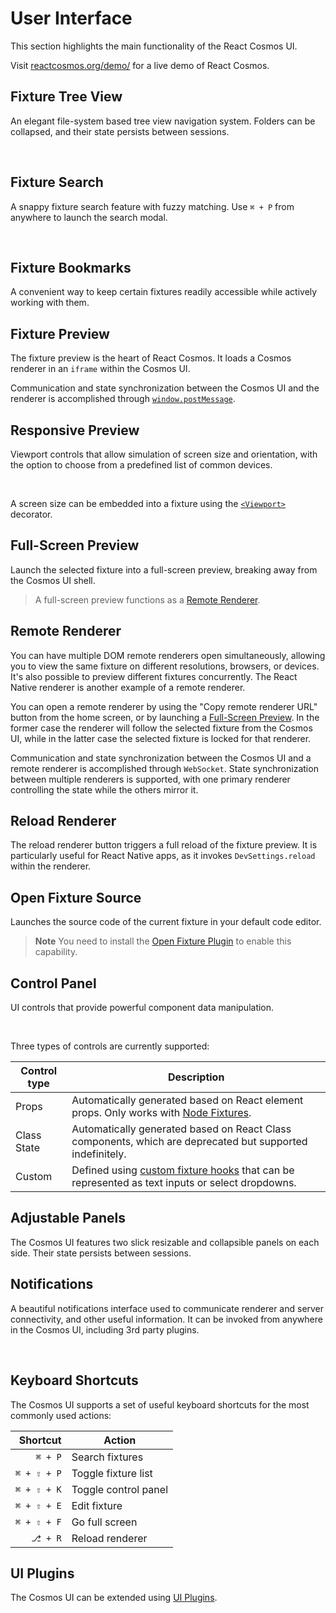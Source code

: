 
# User Interface

This section highlights the main functionality of the React Cosmos UI.

Visit [reactcosmos.org/demo/](https://reactcosmos.org/demo/) for a live demo of React Cosmos.

## Fixture Tree View

An elegant file-system based tree view navigation system. Folders can be collapsed,
and their state persists between sessions.

<br />
<Image
  alt=""
  width={400}
  height={400}
  className="screenshot"
  src="/screenshots/fixture-tree-view.png"
/>

## Fixture Search

A snappy fixture search feature with fuzzy matching. Use `⌘ + P` from anywhere to launch the search modal.

<br />
<Image
  alt=""
  width={400}
  height={400}
  className="screenshot"
  src="/screenshots/fixture-search.png"
/>

## Fixture Bookmarks

A convenient way to keep certain fixtures readily accessible while actively working with them.

## Fixture Preview

The fixture preview is the heart of React Cosmos. It loads a Cosmos renderer in an `iframe` within the Cosmos UI.

Communication and state synchronization between the Cosmos UI and the renderer is accomplished through [`window.postMessage`](https://developer.mozilla.org/en-US/docs/Web/API/Window/postMessage).

## Responsive Preview

Viewport controls that allow simulation of screen size and orientation, with the option to choose from a predefined list of common devices.

<br />
<Image
  alt=""
  width={400}
  height={400}
  className="screenshot"
  src="/screenshots/responsive-preview.png"
/>

A screen size can be embedded into a fixture using the [`<Viewport>`](/docs/fixtures/ui-controls.md#viewport) decorator.

## Full-Screen Preview

Launch the selected fixture into a full-screen preview, breaking away from the Cosmos UI shell.

> A full-screen preview functions as a [Remote Renderer](#remote-renderer).

## Remote Renderer

You can have multiple DOM remote renderers open simultaneously, allowing you to view the same fixture on different resolutions, browsers, or devices. It's also possible to preview different fixtures concurrently. The React Native renderer is another example of a remote renderer.

You can open a remote renderer by using the "Copy remote renderer URL" button from the home screen, or by launching a [Full-Screen Preview](#full-screen-preview). In the former case the renderer will follow the selected fixture from the Cosmos UI, while in the latter case the selected fixture is locked for that renderer.

Communication and state synchronization between the Cosmos UI and a remote renderer is accomplished through `WebSocket`. State synchronization between multiple renderers is supported, with one primary renderer controlling the state while the others mirror it.

## Reload Renderer

The reload renderer button triggers a full reload of the fixture preview. It is particularly useful for React Native apps, as it invokes `DevSettings.reload` within the renderer.

## Open Fixture Source

Launches the source code of the current fixture in your default code editor.

> **Note** You need to install the [Open Fixture Plugin](/docs/plugins.md#open-fixture-plugin) to enable this capability.

## Control Panel

UI controls that provide powerful component data manipulation.

<br />
<Image
  alt=""
  width={400}
  height={400}
  className="screenshot"
  src="/screenshots/props-panel.png"
/>

Three types of controls are currently supported:

| Control type | Description                                                                                                                             |
| ------------ | --------------------------------------------------------------------------------------------------------------------------------------- |
| Props        | Automatically generated based on React element props. Only works with [Node Fixtures](/docs/fixtures/fixture-modules.md#node-fixtures). |
| Class State  | Automatically generated based on React Class components, which are deprecated but supported indefinitely.                               |
| Custom       | Defined using [custom fixture hooks](/docs/fixtures/ui-controls.md) that can be represented as text inputs or select dropdowns.         |

## Adjustable Panels

The Cosmos UI features two slick resizable and collapsible panels on each side. Their state persists between sessions.

## Notifications

A beautiful notifications interface used to communicate renderer and server connectivity, and other useful information. It can be invoked from anywhere in the Cosmos UI, including 3rd party plugins.

<br />
<Image
  alt=""
  width={400}
  height={400}
  className="screenshot"
  src="/screenshots/notifications.png"
/>

## Keyboard Shortcuts

The Cosmos UI supports a set of useful keyboard shortcuts for the most commonly used actions:

|    Shortcut | Action               |
| ----------: | -------------------- |
|     `⌘ + P` | Search fixtures      |
| `⌘ + ⇧ + P` | Toggle fixture list  |
| `⌘ + ⇧ + K` | Toggle control panel |
| `⌘ + ⇧ + E` | Edit fixture         |
| `⌘ + ⇧ + F` | Go full screen       |
|     `⎇ + R` | Reload renderer      |

## UI Plugins

The Cosmos UI can be extended using [UI Plugins](/docs/plugins/ui-plugins.md).
